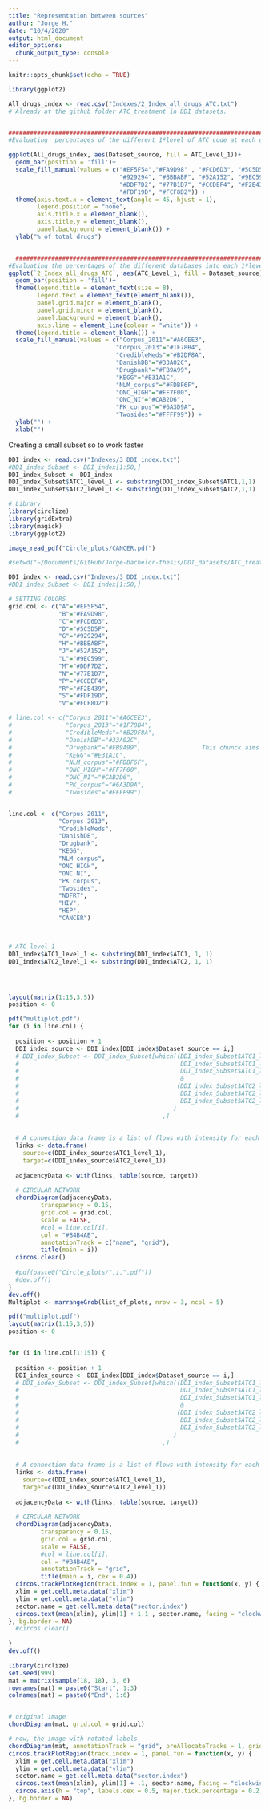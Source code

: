 ---
title: "Representation between sources"
author: "Jorge H."
date: "10/4/2020"
output: html_document
editor_options: 
  chunk_output_type: console
---

```{r setup, include=FALSE}
knitr::opts_chunk$set(echo = TRUE)
```

```{r}
library(ggplot2)

All_drugs_index <- read.csv("Indexes/2_Index_all_drugs_ATC.txt")  
# Already at the github folder ATC_treatment in DDI_datasets.


###########################################################################
#Evaluating  percentages of the different 1ºlevel of ATC code at each dataset

ggplot(All_drugs_index, aes(Dataset_source, fill = ATC_Level_1))+
  geom_bar(position = 'fill')+
  scale_fill_manual(values = c("#EF5F54","#FA9D98" , "#FCD6D3", "#5C5D5F",
                               "#929294", "#BBBABF", "#52A152", "#9EC599", 
                               "#DDF7D2", "#77B1D7", "#CCDEF4", "#F2E439", 
                               "#FDF19D", "#FCF8D2")) +
  theme(axis.text.x = element_text(angle = 45, hjust = 1), 
        legend.position = "none",
        axis.title.x = element_blank(),
        axis.title.y = element_blank(),
        panel.background = element_blank()) +
  ylab("% of total drugs")


  ###########################################################################
#Evaluating the percentages of the different databases into each 1ºlevel ATC code.
ggplot(`2_Index_all_drugs_ATC`, aes(ATC_Level_1, fill = Dataset_source))+
  geom_bar(position = 'fill')+
  theme(legend.title = element_text(size = 8),
        legend.text = element_text(element_blank()),
        panel.grid.major = element_blank(),   
        panel.grid.minor = element_blank(),
        panel.background = element_blank(), 
        axis.line = element_line(colour = "white")) +
  theme(legend.title = element_blank()) + 
  scale_fill_manual(values = c("Corpus_2011"="#A6CEE3",
                              "Corpus_2013"="#1F78B4",
                              "CredibleMeds"="#B2DF8A",
                              "DanishDB"="#33A02C",
                              "Drugbank"="#FB9A99",
                              "KEGG"="#E31A1C",
                              "NLM_corpus"="#FDBF6F",
                              "ONC_HIGH"="#FF7F00",
                              "ONC_NI"="#CAB2D6",
                              "PK_corpus"="#6A3D9A",
                              "Twosides"="#FFFF99")) +
  ylab("") +
  xlab("")
```


Creating a small subset so to work faster
```{r}
DDI_index <- read.csv("Indexes/3_DDI_index.txt")
#DDI_index_Subset <- DDI_index[1:50,]
DDI_index_Subset <- DDI_index
DDI_index_Subset$ATC1_level_1 <- substring(DDI_index_Subset$ATC1,1,1)
DDI_index_Subset$ATC2_level_1 <- substring(DDI_index_Subset$ATC2,1,1)

```


```{r}
# Library
library(circlize)
library(gridExtra)
library(magick)
library(ggplot2)

image_read_pdf("Circle_plots/CANCER.pdf")

#setwd("~/Documents/GitHub/Jorge-bachelor-thesis/DDI_datasets/ATC_treatment_1/")

DDI_index <- read.csv("Indexes/3_DDI_index.txt")
#DDI_index_Subset <- DDI_index[1:50,]

# SETTING COLORS
grid.col <- c("A"="#EF5F54",
              "B"="#FA9D98",
              "C"="#FCD6D3",
              "D"="#5C5D5F",
              "G"="#929294",
              "H"="#BBBABF",
              "J"="#52A152",
              "L"="#9EC599",
              "M"="#DDF7D2",
              "N"="#77B1D7",
              "P"="#CCDEF4",
              "R"="#F2E439",
              "S"="#FDF19D",
              "V"="#FCF8D2")

# line.col <- c("Corpus_2011"="#A6CEE3",
#               "Corpus_2013"="#1F78B4",
#               "CredibleMeds"="#B2DF8A",
#               "DanishDB"="#33A02C",
#               "Drugbank"="#FB9A99",                 This chunck aims to give specific color to each circle
#               "KEGG"="#E31A1C",
#               "NLM_corpus"="#FDBF6F",
#               "ONC_HIGH"="#FF7F00",
#               "ONC_NI"="#CAB2D6",
#               "PK_corpus"="#6A3D9A",
#               "Twosides"="#FFFF99")


line.col <- c("Corpus 2011",
              "Corpus 2013",
              "CredibleMeds",
              "DanishDB",
              "Drugbank",
              "KEGG",
              "NLM corpus",
              "ONC HIGH",
              "ONC NI",
              "PK corpus",
              "Twosides",
              "NDFRT",
              "HIV",
              "HEP",
              "CANCER")



# ATC level 1
DDI_index$ATC1_level_1 <- substring(DDI_index$ATC1, 1, 1)
DDI_index$ATC2_level_1 <- substring(DDI_index$ATC2, 1, 1)




layout(matrix(1:15,3,5))
position <- 0

pdf("multiplot.pdf")
for (i in line.col) {
  
  position <- position + 1
  DDI_index_source <- DDI_index[DDI_index$Dataset_source == i,]
  # DDI_index_Subset <- DDI_index_Subset[which((DDI_index_Subset$ATC1_level_1 == "A" |
  #                                             DDI_index_Subset$ATC1_level_1 == "B" |
  #                                             DDI_index_Subset$ATC1_level_1 == "C") 
  #                                             &                                             # This chunck commented just goes for DDIs of level A,B, or C 
  #                                            (DDI_index_Subset$ATC2_level_1 == "A" |
  #                                             DDI_index_Subset$ATC2_level_1 == "B" |
  #                                             DDI_index_Subset$ATC2_level_1 == "C")
  #                                           )
  #                                        ,]
  
  
  # A connection data frame is a list of flows with intensity for each flow
  links <- data.frame(
    source=c(DDI_index_source$ATC1_level_1), 
    target=c(DDI_index_source$ATC2_level_1))
  
  adjacencyData <- with(links, table(source, target))
  
  # CIRCULAR NETWORK
  chordDiagram(adjacencyData, 
         transparency = 0.15, 
         grid.col = grid.col,
         scale = FALSE,
         #col = line.col[i],
         col = "#B4B4AB",
         annotationTrack = c("name", "grid"),
         title(main = i))
  circos.clear()
 
  #pdf(paste0("Circle_plots/",i,".pdf"))
  #dev.off()
}
dev.off()
Multiplot <- marrangeGrob(list_of_plots, nrow = 3, ncol = 5)

```


```{r}
pdf("multiplot.pdf")
layout(matrix(1:15,3,5))
position <- 0


for (i in line.col[1:15]) {
  
  position <- position + 1
  DDI_index_source <- DDI_index[DDI_index$Dataset_source == i,]
  # DDI_index_Subset <- DDI_index_Subset[which((DDI_index_Subset$ATC1_level_1 == "A" |
  #                                             DDI_index_Subset$ATC1_level_1 == "B" |
  #                                             DDI_index_Subset$ATC1_level_1 == "C") 
  #                                             &                                             # This chunck commented just goes for DDIs of level A,B, or C 
  #                                            (DDI_index_Subset$ATC2_level_1 == "A" |
  #                                             DDI_index_Subset$ATC2_level_1 == "B" |
  #                                             DDI_index_Subset$ATC2_level_1 == "C")
  #                                           )
  #                                        ,]
  
  
  # A connection data frame is a list of flows with intensity for each flow
  links <- data.frame(
    source=c(DDI_index_source$ATC1_level_1), 
    target=c(DDI_index_source$ATC2_level_1))
  
  adjacencyData <- with(links, table(source, target))
  
  # CIRCULAR NETWORK
  chordDiagram(adjacencyData,
         transparency = 0.15, 
         grid.col = grid.col,
         scale = FALSE,
         #col = line.col[i],
         col = "#B4B4AB",
         annotationTrack = "grid",
         title(main = i, cex = 0.4))
  circos.trackPlotRegion(track.index = 1, panel.fun = function(x, y) {
  xlim = get.cell.meta.data("xlim")
  ylim = get.cell.meta.data("ylim")
  sector.name = get.cell.meta.data("sector.index")
  circos.text(mean(xlim), ylim[1] + 1.1 , sector.name, facing = "clockwise",cex = 0.5, niceFacing = TRUE, adj =c(0,0.5), col = "black")
}, bg.border = NA)
  #circos.clear()
 
}
dev.off()
```

```{r}
library(circlize)
set.seed(999)
mat = matrix(sample(18, 18), 3, 6)
rownames(mat) = paste0("Start", 1:3)
colnames(mat) = paste0("End", 1:6)


# original image
chordDiagram(mat, grid.col = grid.col) 

# now, the image with rotated labels
chordDiagram(mat, annotationTrack = "grid", preAllocateTracks = 1, grid.col = grid.col)
circos.trackPlotRegion(track.index = 1, panel.fun = function(x, y) {
  xlim = get.cell.meta.data("xlim")
  ylim = get.cell.meta.data("ylim")
  sector.name = get.cell.meta.data("sector.index")
  circos.text(mean(xlim), ylim[1] + .1, sector.name, facing = "clockwise", niceFacing = TRUE, adj = c(0, 0.5))
  circos.axis(h = "top", labels.cex = 0.5, major.tick.percentage = 0.2, sector.index = sector.name, track.index = 2)
}, bg.border = NA)



```

